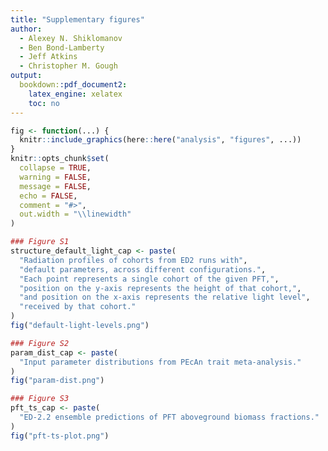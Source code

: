 ```yaml
---
title: "Supplementary figures"
author:
  - Alexey N. Shiklomanov
  - Ben Bond-Lamberty
  - Jeff Atkins
  - Christopher M. Gough
output:
  bookdown::pdf_document2:
    latex_engine: xelatex
    toc: no
---
```


```r
fig <- function(...) {
  knitr::include_graphics(here::here("analysis", "figures", ...))
}
knitr::opts_chunk$set(
  collapse = TRUE,
  warning = FALSE,
  message = FALSE,
  echo = FALSE,
  comment = "#>",
  out.width = "\\linewidth"
)
```

```r
### Figure S1
structure_default_light_cap <- paste(
  "Radiation profiles of cohorts from ED2 runs with",
  "default parameters, across different configurations.",
  "Each point represents a single cohort of the given PFT,",
  "position on the y-axis represents the height of that cohort,",
  "and position on the x-axis represents the relative light level",
  "received by that cohort."
)
fig("default-light-levels.png")
```

```r
### Figure S2
param_dist_cap <- paste(
  "Input parameter distributions from PEcAn trait meta-analysis."
)
fig("param-dist.png")
```

```r
### Figure S3
pft_ts_cap <- paste(
  "ED-2.2 ensemble predictions of PFT aboveground biomass fractions."
)
fig("pft-ts-plot.png")
```
